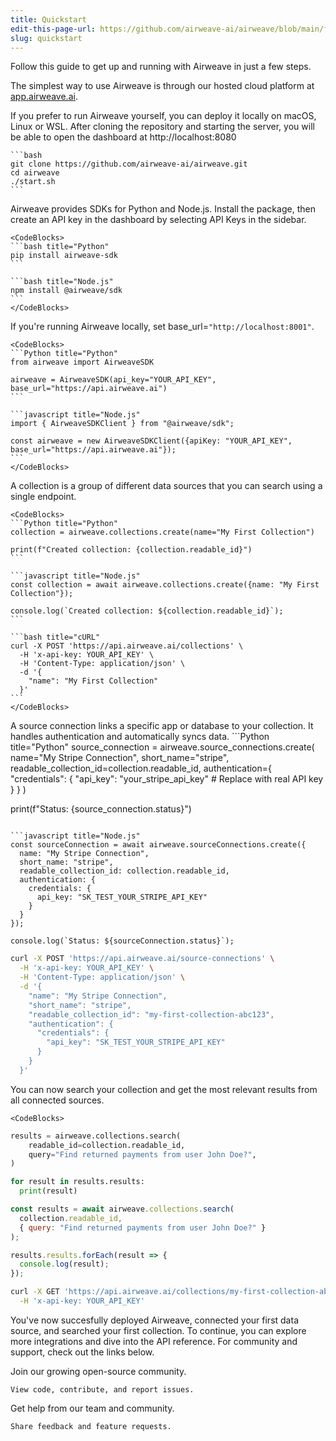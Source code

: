 ```yaml
---
title: Quickstart
edit-this-page-url: https://github.com/airweave-ai/airweave/blob/main/fern/docs/pages/quickstart.mdx
slug: quickstart
---
```


Follow this guide to get up and running with Airweave in just a few steps.

<Steps>

  <Step title="Choose your deployment" toc={true}>

   The simplest way to use Airweave is through our hosted cloud platform at [app.airweave.ai](https://app.airweave.ai).

   If you prefer to run Airweave yourself, you can deploy it locally on macOS, Linux or WSL. After cloning the repository and starting the server, you will be able to open the dashboard at http://localhost:8080

    ```bash
    git clone https://github.com/airweave-ai/airweave.git
    cd airweave
    ./start.sh
    ```
  </Step>

  <Step title="Set-up Airweave client" toc={true}>
   Airweave provides SDKs for Python and Node.js. Install the package, then create an API key in the dashboard by selecting API Keys in the sidebar.

    <CodeBlocks>
    ```bash title="Python"
    pip install airweave-sdk
    ```

    ```bash title="Node.js"
    npm install @airweave/sdk
    ```
    </CodeBlocks>

   If you're running Airweave locally, set base_url=`"http://localhost:8001"`.

    <CodeBlocks>
    ```Python title="Python"
    from airweave import AirweaveSDK

    airweave = AirweaveSDK(api_key="YOUR_API_KEY", base_url="https://api.airweave.ai")
    ```

    ```javascript title="Node.js"
    import { AirweaveSDKClient } from "@airweave/sdk";

    const airweave = new AirweaveSDKClient({apiKey: "YOUR_API_KEY", base_url="https://api.airweave.ai"});
    ```
    </CodeBlocks>

  </Step>

  <Step title="Create a collection" toc={true}>
    A collection is a group of different data sources that you can search using a single endpoint.

    <CodeBlocks>
    ```Python title="Python"
    collection = airweave.collections.create(name="My First Collection")

    print(f"Created collection: {collection.readable_id}")
    ```

    ```javascript title="Node.js"
    const collection = await airweave.collections.create({name: "My First Collection"});

    console.log(`Created collection: ${collection.readable_id}`);
    ```

    ```bash title="cURL"
    curl -X POST 'https://api.airweave.ai/collections' \
      -H 'x-api-key: YOUR_API_KEY' \
      -H 'Content-Type: application/json' \
      -d '{
        "name": "My First Collection"
      }'
    ```
    </CodeBlocks>
  </Step>

  <Step title="Add source connection(s) to your collection" toc={true}>
    A source connection links a specific app or database to your collection. It handles authentication and automatically syncs data.

<CodeBlocks>
```Python title="Python"
source_connection = airweave.source_connections.create(
    name="My Stripe Connection",
    short_name="stripe",
    readable_collection_id=collection.readable_id,
    authentication={
        "credentials": {
            "api_key": "your_stripe_api_key"  # Replace with real API key
        }
    }
)

print(f"Status: {source_connection.status}")
```

```javascript title="Node.js"
const sourceConnection = await airweave.sourceConnections.create({
  name: "My Stripe Connection",
  short_name: "stripe",
  readable_collection_id: collection.readable_id,
  authentication: {
    credentials: {
      api_key: "SK_TEST_YOUR_STRIPE_API_KEY"
    }
  }
});

console.log(`Status: ${sourceConnection.status}`);
```

```bash title="cURL"
curl -X POST 'https://api.airweave.ai/source-connections' \
  -H 'x-api-key: YOUR_API_KEY' \
  -H 'Content-Type: application/json' \
  -d '{
    "name": "My Stripe Connection",
    "short_name": "stripe",
    "readable_collection_id": "my-first-collection-abc123",
    "authentication": {
      "credentials": {
        "api_key": "SK_TEST_YOUR_STRIPE_API_KEY"
      }
    }
  }'
```
</CodeBlocks>
  </Step>

  <Step title="Search your collection" toc={true}>

You can now search your collection and get the most relevant results from all connected sources.

    <CodeBlocks>
```Python title="Python"
results = airweave.collections.search(
    readable_id=collection.readable_id,
    query="Find returned payments from user John Doe?",
)

for result in results.results:
  print(result)
```

```javascript title="Node.js"
const results = await airweave.collections.search(
  collection.readable_id,
  { query: "Find returned payments from user John Doe?" }
);

results.results.forEach(result => {
  console.log(result);
});
```

```bash title="cURL"
curl -X GET 'https://api.airweave.ai/collections/my-first-collection-abc123/search?query=Find%20returned%20payments%20from%20user%20John%20Doe%3F' \
  -H 'x-api-key: YOUR_API_KEY'
```
</CodeBlocks>
  </Step>

</Steps>

You've now succesfully deployed Airweave, connected your first data source, and searched your first collection. To continue, you can explore more integrations and dive into the API reference. For community and support, check out the links below.

<CardGroup cols={2}>
  <Card
    title="GitHub Repository"
    icon="fa-brands fa-github"
    href="https://github.com/airweave-ai/airweave"
  >
    Join our growing open-source community.

    View code, contribute, and report issues.
  </Card>
  <Card
    title="Community Support"
    icon="fa-brands fa-discord"
    href="https://discord.gg/484HY9Ehxt"
  >
    Get help from our team and community.

    Share feedback and feature requests.
  </Card>
</CardGroup>

